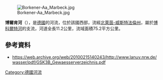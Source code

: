 {{Multiple issues|
{{No footnotes|time=2020-07-16T03:46:11+00:00}}
{{Refimprove|time=2020-07-16T03:46:11+00:00}}
}}
{{Coord|51|51|25.12|N|6|50|56.36|E|display=title}}

[[Image:Borkener-Aa_Marbeck.jpg|right]]

'''博爾肯河'''（{{lang-de|Borkener Aa}}），是[[德國|德國]]的河流，位於該國西部，流經[[北萊茵-威斯特法倫州|北萊茵-威斯特法倫州]]，屬於[[博科爾特河|博科爾特河]]的支流，河道全長11.2公里，流域面積75.2平方公里。

==參考資料==
* https://web.archive.org/web/20100215140243/http://www.lanuv.nrw.de/wasser/pdf/GSK3B_Gewaesserverzeichnis.pdf

{{Germany-geo-stub}}
[[Category:德國河流|Category:德國河流]]